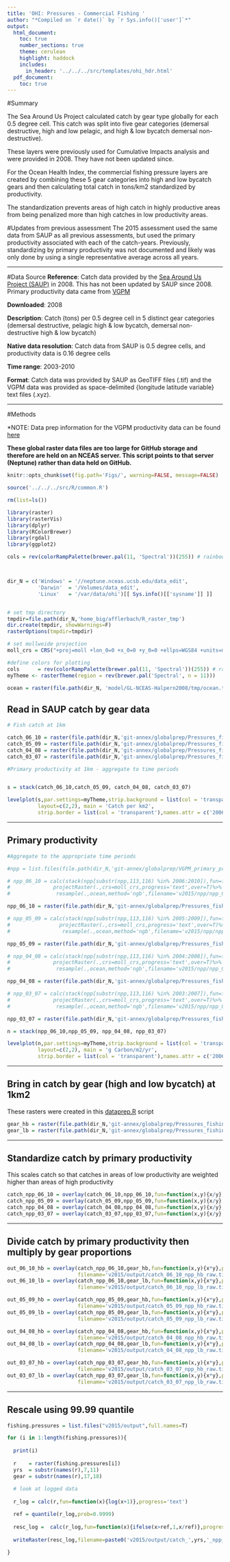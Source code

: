 ```yaml
---
title: 'OHI: Pressures - Commercial Fishing '
author: "*Compiled on `r date()` by `r Sys.info()['user']`*"
output: 
  html_document:
    toc: true
    number_sections: true
    theme: cerulean
    highlight: haddock
    includes: 
      in_header: '../../../src/templates/ohi_hdr.html'
  pdf_document:
    toc: true
---
```


#Summary

The Sea Around Us Project calculated catch by gear type globally for each 0.5 degree cell. This catch was split into five gear categories (demersal destructive, high and low pelagic, and high & low bycatch demersal non-destructive).

These layers were previously used for Cumulative Impacts analysis and were provided in 2008. They have not been updated since. 

For the Ocean Health Index, the commercial fishing pressure layers are created by combining these 5 gear categories into high and low bycatch gears and then calculating total catch in tons/km2 standardized by productivity.

The standardization prevents areas of high catch in highly productive areas from being penalized more than high catches in low productivity areas.

#Updates from previous assessment
The 2015 assessment used the same data from SAUP as all previous assessments, but used the primary productivity associated with each of the catch-years. Previously, standardizing by primary productivity was not documented and likely was only done by using a single representative average across all years.

***

#Data Source
**Reference**: Catch data provided by the [Sea Around Us Project (SAUP)](http://www.seaaroundus.org/) in 2008. This has not been updated by SAUP since 2008. Primary productivity data came from [VGPM](http://orca.science.oregonstate.edu/1080.by.2160.monthly.hdf.vgpm.m.chl.m.sst.php)

**Downloaded**: 2008

**Description**:  Catch (tons) per 0.5 degree cell in 5 distinct gear categories (demersal destructive, pelagic high & low bycatch, demersal non-destructive high & low bycatch)

**Native data resolution**: Catch data from SAUP is 0.5 degree cells, and productivity data is 0.16 degree cells

**Time range**: 2003-2010

**Format**:  Catch data was provided by SAUP as GeoTIFF files (.tif) and the VGPM data was provided as space-delimited {longitude latitude variable} text files (.xyz).

***
  
#Methods

*NOTE: Data prep information for the VGPM productivity data can be found [here](https://github.com/OHI-Science/ohiprep/tree/master/globalprep/VGPM_primary_productivity/v2015)

**These global raster data files are too large for GitHub storage and therefore are held on an NCEAS server. This script points to that server (Neptune) rather than data held on GitHub.**

```r
knitr::opts_chunk$set(fig.path='Figs/', warning=FALSE, message=FALSE)
```

```r
source('../../../src/R/common.R')

rm(list=ls())

library(raster)
library(rasterVis)
library(dplyr)
library(RColorBrewer)
library(rgdal)
library(ggplot2)

cols = rev(colorRampPalette(brewer.pal(11, 'Spectral'))(255)) # rainbow color scheme



dir_N = c('Windows' = '//neptune.nceas.ucsb.edu/data_edit',
          'Darwin'  = '/Volumes/data_edit',
          'Linux'   = '/var/data/ohi')[[ Sys.info()[['sysname']] ]]


# set tmp directory
tmpdir=file.path(dir_N,'home_big/afflerbach/R_raster_tmp')
dir.create(tmpdir, showWarnings=F)
rasterOptions(tmpdir=tmpdir)

# set mollweide projection
moll_crs = CRS("+proj=moll +lon_0=0 +x_0=0 +y_0=0 +ellps=WGS84 +units=m +no_defs")

#define colors for plotting
cols      = rev(colorRampPalette(brewer.pal(11, 'Spectral'))(255)) # rainbow color scheme
myTheme <- rasterTheme(region = rev(brewer.pal('Spectral', n = 11)))

ocean = raster(file.path(dir_N, 'model/GL-NCEAS-Halpern2008/tmp/ocean.tif'))

```

## Read in SAUP catch by gear data

```r

# Fish catch at 1km

catch_06_10 = raster(file.path(dir_N,'git-annex/globalprep/Pressures_fishing/v2015/catch_km_06_10.tif'))
catch_05_09 = raster(file.path(dir_N,'git-annex/globalprep/Pressures_fishing/v2015/catch_km_05_09.tif'))
catch_04_08 = raster(file.path(dir_N,'git-annex/globalprep/Pressures_fishing/v2015/catch_km_04_08.tif'))
catch_03_07 = raster(file.path(dir_N,'git-annex/globalprep/Pressures_fishing/v2015/catch_km_03_07.tif'))

#Primary productivity at 1km - aggregate to time periods


s = stack(catch_06_10,catch_05_09, catch_04_08, catch_03_07)

levelplot(s,par.settings=myTheme,strip.background = list(col = 'transparent'),scales=list(draw=FALSE),
          layout=c(2,2), main = 'Catch per km2',
          strip.border = list(col = 'transparent'),names.attr = c('2006-2010','2005-2009','2004-2008','2003-2007'))

```

***
 
## Primary productivity  
```r

#Aggregate to the appropriate time periods

#npp = list.files(file.path(dir_N,'git-annex/globalprep/VGPM_primary_productivity/v_2015/output'),pattern='annual_mean_npp_2',full.names=T)

# npp_06_10 = calc(stack(npp[substr(npp,113,116) %in% 2006:2010]),fun=function(x){mean(x,na.rm=T)},progress='text')%>%
#              projectRaster(.,crs=moll_crs,progress='text',over=T)%>%
#               resample(.,ocean,method='ngb',filename='v2015/npp/npp_06_10.tif')

npp_06_10 = raster(file.path(dir_N,'git-annex/globalprep/Pressures_fishing/v2015/npp/npp_06_10.tif'))

# npp_05_09 = calc(stack(npp[substr(npp,113,116) %in% 2005:2009]),fun=function(x){mean(x,na.rm=T)},progress='text')%>%
#                projectRaster(.,crs=moll_crs,progress='text',over=T)%>%
#                 resample(.,ocean,method='ngb',filename='v2015/npp/npp_05_09.tif')

npp_05_09 = raster(file.path(dir_N,'git-annex/globalprep/Pressures_fishing/v2015/npp/npp_05_09.tif'))

# npp_04_08 = calc(stack(npp[substr(npp,113,116) %in% 2004:2008]),fun=function(x){mean(x,na.rm=T)},progress='text')%>%
#              projectRaster(.,crs=moll_crs,progress='text',over=T)%>%
#               resample(.,ocean,method='ngb',filename='v2015/npp/npp_04_08.tif')

npp_04_08 = raster(file.path(dir_N,'git-annex/globalprep/Pressures_fishing/v2015/npp/npp_04_08.tif'))

# npp_03_07 = calc(stack(npp[substr(npp,113,116) %in% 2003:2007]),fun=function(x){mean(x,na.rm=T)},progress='text')%>%
#              projectRaster(.,crs=moll_crs,progress='text',over=T)%>%
#               resample(.,ocean,method='ngb',filename='v2015/npp/npp_03_07.tif')

npp_03_07 = raster(file.path(dir_N,'git-annex/globalprep/Pressures_fishing/v2015/npp/npp_03_07.tif'))

n = stack(npp_06_10,npp_05_09, npp_04_08, npp_03_07)

levelplot(n,par.settings=myTheme,strip.background = list(col = 'transparent'),scales=list(draw=FALSE),
          layout=c(2,2), main = 'g Carbon/m2/yr',
          strip.border = list(col = 'transparent'),names.attr = c('2006-2010','2005-2009','2004-2008','2003-2007'))

```

*** 

## Bring in catch by gear (high and low bycatch) at 1km2

These rasters were created in this [dataprep.R](https://github.com/OHI-Science/ohiprep/blob/master/globalprep/Pressures_fishing/v2015/dataprep.R) script

```r
gear_hb = raster(file.path(dir_N,'git-annex/globalprep/Pressures_fishing/v2015/gear_prop_hb_moll_1km_ocean.tif'))
gear_lb = raster(file.path(dir_N,'git-annex/globalprep/Pressures_fishing/v2015/gear_prop_lb_moll_1km_ocean.tif'))
```

*** 

## Standardize catch by primary productivity

This scales catch so that catches in areas of low productivity are weighted higher than areas of high productivity
```r
catch_npp_06_10 = overlay(catch_06_10,npp_06_10,fun=function(x,y){x/y},progress='text',filename=file.path(dir_N,'git-annex/globalprep/Pressures_fishing/v2015/catch_npp_06_10.tif'))
catch_npp_05_09 = overlay(catch_05_09,npp_05_09,fun=function(x,y){x/y},progress='text',filename=file.path(dir_N,'git-annex/globalprep/Pressures_fishing/v2015/catch_npp_05_09.tif'))
catch_npp_04_08 = overlay(catch_04_08,npp_04_08,fun=function(x,y){x/y},progress='text',file.path(dir_N,'git-annex/globalprep/Pressures_fishing/v2015/catch_npp_04_08.tif'))
catch_npp_03_07 = overlay(catch_03_07,npp_03_07,fun=function(x,y){x/y},progress='text',filename=file.path(dir_N,'git-annex/globalprep/Pressures_fishing/v2015/catch_npp_03_07.tif'))
```

***

## Divide catch by primary productivity then multiply by gear proportions

```r
out_06_10_hb = overlay(catch_npp_06_10,gear_hb,fun=function(x,y){x*y},progress='text',
                       filename='v2015/output/catch_06_10_npp_hb_raw.tif',overwrite=T)
out_06_10_lb = overlay(catch_npp_06_10,gear_lb,fun=function(x,y){x*y},progress='text',
                       filename='v2015/output/catch_06_10_npp_lb_raw.tif',overwrite=T)

out_05_09_hb = overlay(catch_npp_05_09,gear_hb,fun=function(x,y){x*y},progress='text',
                       filename='v2015/output/catch_05_09_npp_hb_raw.tif',overwrite=T)
out_05_09_lb = overlay(catch_npp_05_09,gear_lb,fun=function(x,y){x*y},progress='text',
                       filename='v2015/output/catch_05_09_npp_lb_raw.tif',overwrite=T)

out_04_08_hb = overlay(catch_npp_04_08,gear_hb,fun=function(x,y){x*y},progress='text',
                       filename='v2015/output/catch_04_08_npp_hb_raw.tif',overwrite=T)
out_04_08_lb = overlay(catch_npp_04_08,gear_lb,fun=function(x,y){x*y},progress='text',
                       filename='v2015/output/catch_04_08_npp_lb_raw.tif',overwrite=T)

out_03_07_hb = overlay(catch_npp_03_07,gear_hb,fun=function(x,y){x*y},progress='text',
                       filename='v2015/output/catch_03_07_npp_hb_raw.tif',overwrite=T)
out_03_07_lb = overlay(catch_npp_03_07,gear_lb,fun=function(x,y){x*y},progress='text',
                       filename='v2015/output/catch_03_07_npp_lb_raw.tif',overwrite=T)
```

***

## Rescale using 99.99 quantile
```r
fishing.pressures = list.files("v2015/output",full.names=T)

for (i in 1:length(fishing.pressures)){
  
  print(i)
  
  r    = raster(fishing.pressures[i])
  yrs  = substr(names(r),7,11)
  gear = substr(names(r),17,18)
  
  # look at logged data
  
  r_log = calc(r,fun=function(x){log(x+1)},progress='text')

  ref = quantile(r_log,prob=0.9999)
  
  resc_log =  calc(r_log,fun=function(x){ifelse(x>ref,1,x/ref)},progress='text')
  
  writeRaster(resc_log,filename=paste0('v2015/output/catch_',yrs,'_npp_',gear,'_rescaled.tif'),overwrite=T)
  
}
```
